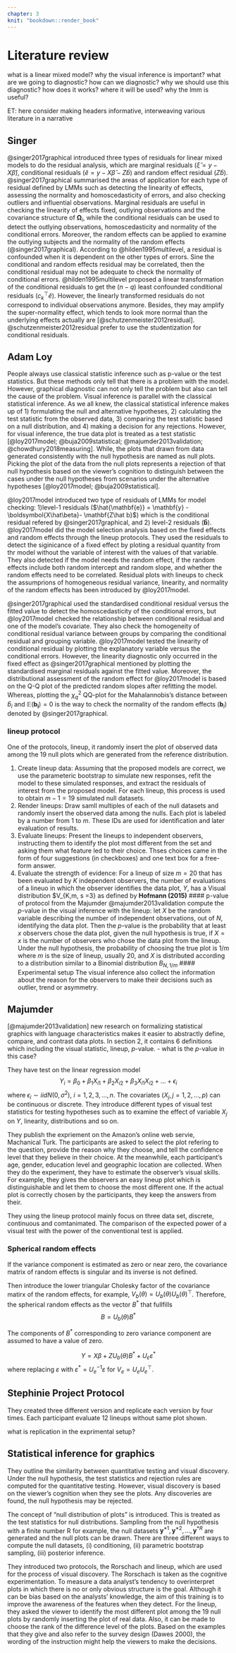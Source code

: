```yaml
---
chapter: 3
knit: "bookdown::render_book"
---
```


# Literature review

what is a linear mixed model?
why the visual inference is important?
what are we going to diagnostic?
how can we diagnostic?
why we should use this diagnostic?
how does it works? where it will be used?
why the lmm is useful?


ET: here consider making headers informative, interweaving various literature in a narrative


## Singer

@singer2017graphical introduced three types of residuals for linear mixed models to do the residual analysis, which are marginal residuals ($\hat\xi = y - X \hat\beta$), conditional residuals ($\hat e = y - X\hat \beta -Z\hat b$) and random effect residual ($Z\hat b$).
@singer2017graphical summarised the areas of application for each type of residual defined by LMMs such as detecting the linearity of effects, assessing the normality and homoscedasticity of errors, and also checking outliers and influential observations.
Marginal residuals are useful in checking the linearity of effects fixed, outlying observations and the covariance structure of $\boldsymbol\Omega_i$, while the conditional residuals can be used to detect the outlying observations, homoscedasticity and normality of the conditional errors. Moreover, the random effects can be applied to examine the outlying subjects and the normality of the random effects (@singer2017graphical). 
According to @hilden1995multilevel, a residual is confounded when it is dependent on the other types of errors. Sine the conditional and random effects residual may be correlated, then the conditional residual may not be adequate to check the normality of conditional errors. @hilden1995multilevel proposed a linear transformation of the conditional residuals to get the ($n-q$) least confounded conditional residuals ($c^\top_k \hat e$). However, the linearly transformed residuals do not correspond to individual observations anymore. Besides, they may amplify the super-normality effect, which tends to look more normal than the underlying effects actually are [@schutzenmeister2012residual]. @schutzenmeister2012residual prefer to use the studentization for conditional residuals. 


## Adam Loy

People always use classical statistic inference such as p-value or the test statistics. But these methods only tell that there is a problem with the model. However, graphical diagnostic can not only tell the problem but also can tell the cause of the problem. 
Visual inference is parallel with the classical statistical inference. As we all knew, the classical statistical inference makes up of 1) formulating the null and alternative hypotheses, 2) calculating the test statistic from the observed data, 3) comparing the test statistic based on a null distribution, and 4) making a decision for any rejections. However, for visual inference, the true data plot is treated as a test statistic [@loy2017model; @buja2009statistical; @majumder2013validation; @chowdhury2018measuring]. While, the plots that drawn from data generated consistently with the null hypothesis are named as null plots. Picking the plot of the data from the null plots represents a rejection of that null hypothesis based on the viewer's cognition to distinguish between the cases under the null hypotheses from scenarios under the alternative hypotheses [@loy2017model; @buja2009statistical].

@loy2017model introduced two type of residuals of LMMs for model checking: 1)level-1 residuals ($\hat{\mathbf{e}} = \mathbf{y} - \boldsymbol{X\hat\beta}- \mathbf{Z\hat b}$) which is the conditional residual refered by @singer2017graphical, and 2) level-2 residuals ($\mathbf{\hat b}$).
@loy2017model did the model selection analysis based on the fixed effects and random effects through the lineup protocols. They used the residuals to detect the siginicance of a fixed effect by ploting a residual quantity from thr model without the variable of interest with the values of that variable. They also detected if the model needs the random effect, if the random effects include both random intercept and random slope, and whether the random effects need to be correlated.
Residual plots with lineups to check the assumprions of homogeneous residual variance, linearity, and normality of the random effects has been introduced by @loy2017model.

@singer2017graphical used the standardised conditional residual versus the fitted value to detect the homoscedasticity of the conditional errors, but @loy2017model checked the relationship between conditional residual and one of the model's covariate. They also check the homogeneity of conditional residual variance between groups by comparing the conditional residual and grouping variable. @loy2017model tested the linearity of conditional residual by plotting the explanatory variable versus the conditional errors. However, the linearity diagnostic only occurred in the fixed effect as @singer2017graphical mentioned by plotting the standardised marginal residuals against the fitted value.
Moreover, the distributional assessment of the random effect for @loy2017model is based on the Q-Q plot of the predicted random slopes after refitting the model. Whereas, plotting the $\chi^2_q$ QQ-plot for the Mahalannobis's distance between $\hat b_i$ and $\mathbb{E} (\mathbf{b_i}) = 0$ is the way to check the normality of the random effects ($\mathbf{b}_i$) denoted by @singer2017graphical.


### lineup protocol
One of the protocols, lineup, it randomly insert the plot of observed data among the 19 null plots which are generated from the reference distribution. 

1. Create lineup data: Assuming that the proposed models are correct, we use the parameteric bootstrap to simulate new responses, refit the model to these simulated responses, and extract the residuals of interest from the proposed model. For each lineup, this process is used to obtain $m-1=19$ simulated null datasets.
2. Render lineups: Draw samll multiples of each of the null datasets and randomly insert the observed data among the nulls. Each plot is labeled by a number from 1 to $m$. These IDs are used for identification and later evaluation of results.
3. Evaluate lineups: Present the lineups to independent observers, instructing them to identify the plot most different from the set and asking them what feature led to their choice. Thses choices came in the form of four suggestions (in checkboxes) and one text box for a free-form answer.
4. Evaluate the strength of evidence: For a lineup of size $m=20$ that has been evaluated by $K$ independent observers, the number of evaluations of a lineuo in which the observer identifies the data plot, $Y$, has a Visual distribution $V_{K,m, s =3} as defined by **Hofmann (2015)**
#### p-value of protocol from the Majumder
@majumder2013validation compute the $p$-value in the visual inference with the lineup: let $X$ be the random variable describing the number of independent observations, out of $N$, identifying the data plot. Then the $p$-value is the probability that at least $x$ observers chose the data plot, given the null hypothesis is true, if $X = x$ is the number of observers who chose the data plot from the lineup. Under the null hypothesis, the probability of choosing the true plot is $1/m$ where $m$ is the size of lineup, usually 20, and $X$ is distributed according to a distribution similar to a Binomial distribution $B_{N,1/m}$
#### Experimental setup
The visual inference also collect the information about the reason for the observers to make their decisions such as outlier, trend or asymmetry.

## Majumder
[@majumder2013validation] new research on formalizing statistical graphics with language characteristics makes it easier to abstractly define, compare, and contrast data plots. In section 2, it contains 6 definitions which including the visual statistic, lineup, $p$-value. - what is the $p$-value in this case?

They have test on the linear regression model 
$$Y_i = \beta_0 + \beta_1 X_{i1} + \beta_2 X_{i2} + \beta_3 X_{i1}X_{i2} + \ldots + \epsilon_i$$
where $\epsilon_i \sim iid N(0, \sigma^2)$, $i = 1, 2, 3, \ldots, n$. The covariates ($X_j, j = 1, 2, \ldots, p$) can be continuous or discrete. They introduce different types of visual test statistics for testing hypotheses such as to examine the effect of variable $X_j$ on $Y$, linearity, distributions and so on.

They publish the expriement on the Amazon's online web servie, Machanical Turk. The participants are asked to select the plot refering to the question, provide the reason why they choose, and tell the confidence level that they believe in their choice. At the meanwhile, each participant's age, gender, education level and geographic location are collected.
When they do the experiment, they have to estimate the observer's visual skills. For example, they gives the observers an easy lineup plot which is distinguishable and let them to choose the most different one. If the actual plot is correctly chosen by the participants, they keep the answers from their. 

They using the lineup protocol mainly focus on three data set, discrete, continuous and comtanimated. The comparison of the expected power of a visual test with the power of the conventional test is applied.

### Spherical random effects
If the variance component is estimated as zero or near zero, the covariance matrix of random effects is singular and its inverse is not defined.

Then introduce the lower triangular Cholesky factor of the covariance matirx of the random effects, for example, $V_b(\theta) = U_b(\theta)U_b(\theta)^\top$. Therefore, the spherical random effects as the vector $B^*$ that fullfills
$$B = U_b(\theta)B^*$$

The components of $B^*$ corresponding to zero variance component are assumed to have a value of zero.

$$Y = X\beta + ZU_b(\theta)B^* + U_\varepsilon \varepsilon^*$$
where replacing $\varepsilon$ with $\varepsilon^* = U^{-1}_e \varepsilon$ for $V_e = U_eU_e^\top$.

## Stephinie Project Protocol
They created three different version and replicate each version by four times. Each participant evaluate 12 lineups without same plot shown.

what is replication in the exprimental setup?

## Statistical inference for graphics

They outline the similarity between quantitative testing and visual discovery. Under the null hypothesis, the test statistics and rejection rules are computed for the quantitative testing. However, visual discovery is based on the viewer's cognition when they see the plots. Any discoveries are found, the null hypothesis may be rejected.  

The concept of "null distribution of plots" is introduced. This is treated as the test statistics for null distributions. Sampling from the null hypothesis with a finite number R for example, the null datasets $\mathbf{y}^{*1}, \mathbf{y}^{*2},...,\mathbf{y}^{*R}$ are generated and the null plots can be drawn. There are three different ways to compute the null datasets, (i) conditioning, (ii) parametric bootstrap sampling, (iii) posterior inference.

They introduced two protocols, the Rorschach and lineup, which are used for the process of visual discovery. The Rorschach is taken as the cognitive experimentation. To measure a data analyst's tendency to overinterpret plots in which there is no or only obvious structure is the goal. Although it can be bias based on the analysts' knowledge, the aim of this training is to improve the awareness of the features when they detect. For the lineup, they asked the viewer to identify the most different plot among the 19 null plots by randomly inserting the plot of real data. Also, it can be made to choose the rank of the difference level of the plots. Based on the examples that they give and also refer to the survey design (Dawes 2000), the wording of the instruction might help the viewers to make the decisions.
